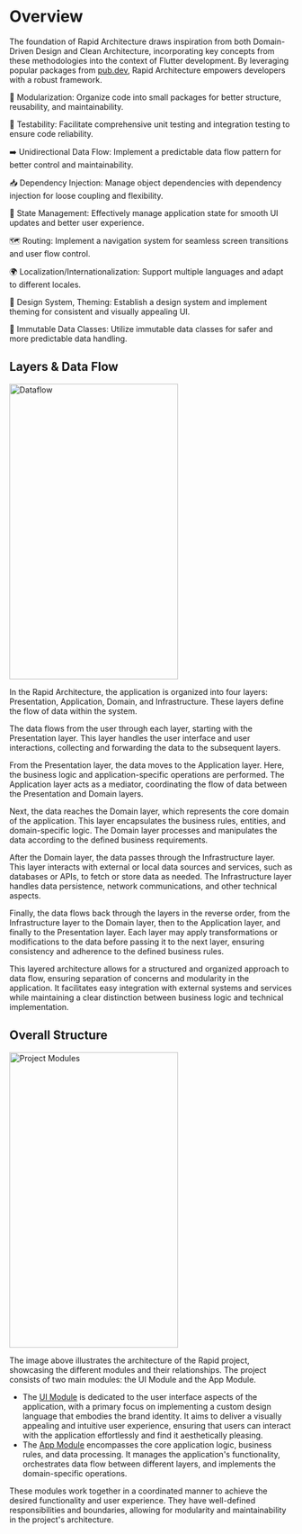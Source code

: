 # Overview

The foundation of Rapid Architecture draws inspiration from both Domain-Driven Design and Clean Architecture, incorporating key concepts from these methodologies into the context of Flutter development. By leveraging popular packages from [pub.dev](https.//pub.dev), Rapid Architecture empowers developers with a robust framework.

🧩 Modularization: Organize code into small packages for better structure, reusability, and maintainability.

🧪 Testability: Facilitate comprehensive unit testing and integration testing to ensure code reliability.

➡️ Unidirectional Data Flow: Implement a predictable data flow pattern for better control and maintainability.

📥 Dependency Injection: Manage object dependencies with dependency injection for loose coupling and flexibility.

🔄 State Management: Effectively manage application state for smooth UI updates and better user experience.

🗺️ Routing: Implement a navigation system for seamless screen transitions and user flow control.

🌍 Localization/Internationalization: Support multiple languages and adapt to different locales.

🎨 Design System, Theming: Establish a design system and implement theming for consistent and visually appealing UI.

🧱 Immutable Data Classes: Utilize immutable data classes for safer and more predictable data handling.

## Layers & Data Flow

<Image
  src="assets/dataflow.svg"
  alt="Dataflow"
  zoom={false}
  width="300"
  height="525"
/>

In the Rapid Architecture, the application is organized into four layers: Presentation, Application, Domain, and Infrastructure. These layers define the flow of data within the system.

The data flows from the user through each layer, starting with the Presentation layer. This layer handles the user interface and user interactions, collecting and forwarding the data to the subsequent layers.

From the Presentation layer, the data moves to the Application layer. Here, the business logic and application-specific operations are performed. The Application layer acts as a mediator, coordinating the flow of data between the Presentation and Domain layers.

Next, the data reaches the Domain layer, which represents the core domain of the application. This layer encapsulates the business rules, entities, and domain-specific logic. The Domain layer processes and manipulates the data according to the defined business requirements.

After the Domain layer, the data passes through the Infrastructure layer. This layer interacts with external or local data sources and services, such as databases or APIs, to fetch or store data as needed. The Infrastructure layer handles data persistence, network communications, and other technical aspects.

Finally, the data flows back through the layers in the reverse order, from the Infrastructure layer to the Domain layer, then to the Application layer, and finally to the Presentation layer. Each layer may apply transformations or modifications to the data before passing it to the next layer, ensuring consistency and adherence to the defined business rules.

This layered architecture allows for a structured and organized approach to data flow, ensuring separation of concerns and modularity in the application. It facilitates easy integration with external systems and services while maintaining a clear distinction between business logic and technical implementation.

## Overall Structure

<Image
  src="assets/project_modules.svg"
  alt="Project Modules"
  zoom={false}
  width="300"
  height="525"
/>

The image above illustrates the architecture of the Rapid project, showcasing the different modules and their relationships. The project consists of two main modules: the UI Module and the App Module.

- The [UI Module](/architecture/ui-module) is dedicated to the user interface aspects of the application, with a primary focus on implementing a custom design language that embodies the brand identity. It aims to deliver a visually appealing and intuitive user experience, ensuring that users can interact with the application effortlessly and find it aesthetically pleasing.
- The [App Module](/architecture/app-module) encompasses the core application logic, business rules, and data processing. It manages the application's functionality, orchestrates data flow between different layers, and implements the domain-specific operations.

These modules work together in a coordinated manner to achieve the desired functionality and user experience. They have well-defined responsibilities and boundaries, allowing for modularity and maintainability in the project's architecture.
